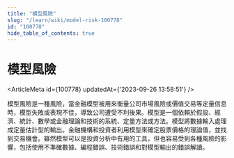 ```yaml
---
title: "模型風險"
slug: "/learn/wiki/model-risk-100778"
id: "100778"
hide_table_of_contents: true
---
```



# 模型風險

<ArticleMeta id={100778} updatedAt={'2023-09-26 13:58:51'} />
<div className='border-solid border-b border-t-0 my-4 border-[var(--ifm-color-gray-300)]' />

模型風險是一種風險，當金融模型被用來衡量公司市場風險或價值交易等定量信息時，模型失敗或表現不佳，導致公司遭受不利後果。模型是一個依賴於假設、經濟、統計、數學或金融理論和技術的系統、定量方法或方法。模型將數據輸入處理成定量估計型的輸出。金融機構和投資者利用模型來確定股票價格的理論值，並找到交易機會。雖然模型可以是投資分析中有用的工具，但也容易受到各種風險的影響，包括使用不準確數據、編程錯誤、技術錯誤和對模型輸出的錯誤解讀。
